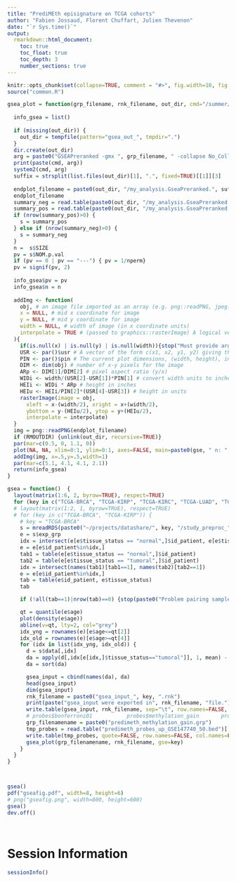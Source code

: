 ```yaml
---
title: "PrediMEth episignature on TCGA cohorts"
author: "Fabien Jossaud, Florent Chuffart, Julien Thevenon"
date: "`r Sys.time()`"
output: 
  rmarkdown::html_document:
    toc: true
    toc_float: true
    toc_depth: 3
    number_sections: true
---
```


```r
knitr::opts_chunk$set(collapse=TRUE, comment = "#>", fig.width=10, fig.height=10, eval=TRUE, echo=FALSE, warning=FALSE)
source("common.R")
```



```r
gsea_plot = function(grp_filename, rnk_filename, out_dir, cmd="/summer/epistorage/opt/GSEA_4.1.0/gsea-cli.sh", nperm=1000, RMOUTDIR=TRUE, gse) {
  
  info_gsea = list()
  
  if (missing(out_dir)) {
    out_dir = tempfile(pattern="gsea_out_", tmpdir=".")
  }
  dir.create(out_dir)
  arg = paste0("GSEAPreranked -gmx ", grp_filename, " -collapse No_Collapse -mode Max_probe -norm meandiv -nperm ", nperm , " -rnk ", rnk_filename, " -scoring_scheme weighted -rpt_label my_analysis -create_svgs false -include_only_symbols true -make_sets true -plot_top_x 20 -rnd_seed timestamp -set_max 5000 -set_min 15 -zip_report false -out ", out_dir)
  print(paste(cmd, arg))
  system2(cmd, arg)
  suffix = strsplit(list.files(out_dir)[1], ".", fixed=TRUE)[[1]][3]
  
  endplot_filename = paste0(out_dir, "/my_analysis.GseaPreranked.", suffix, "/enplot_", grp_filename, "_1.png")
  endplot_filename
  summary_neg = read.table(paste0(out_dir, "/my_analysis.GseaPreranked.", suffix, "/gsea_report_for_na_neg_", suffix, ".tsv"), sep="\t", header=TRUE) ;   
  summary_pos = read.table(paste0(out_dir, "/my_analysis.GseaPreranked.", suffix, "/gsea_report_for_na_pos_", suffix, ".tsv"), sep="\t", header=TRUE) ;   
  if (nrow(summary_pos)>0) {
    s = summary_pos    
  } else if (nrow(summary_neg)>0) {
    s = summary_neg    
  }
  n =  s$SIZE
  pv = s$NOM.p.val
  if (pv == 0 | pv == "---") { pv = 1/nperm}
  pv = signif(pv, 2)  
  
  info_gsea$pv = pv
  info_gsea$n = n
  
  addImg <- function(
    obj, # an image file imported as an array (e.g. png::readPNG, jpeg::readJPEG)
    x = NULL, # mid x coordinate for image
    y = NULL, # mid y coordinate for image
    width = NULL, # width of image (in x coordinate units)
    interpolate = TRUE # (passed to graphics::rasterImage) A logical vector (or scalar) indicating whether to apply linear interpolation to the image when drawing. 
  ){
    if(is.null(x) | is.null(y) | is.null(width)){stop("Must provide args 'x', 'y', and 'width'")}
    USR <- par()$usr # A vector of the form c(x1, x2, y1, y2) giving the extremes of the user coordinates of the plotting region
    PIN <- par()$pin # The current plot dimensions, (width, height), in inches
    DIM <- dim(obj) # number of x-y pixels for the image
    ARp <- DIM[1]/DIM[2] # pixel aspect ratio (y/x)
    WIDi <- width/(USR[2]-USR[1])*PIN[1] # convert width units to inches
    HEIi <- WIDi * ARp # height in inches
    HEIu <- HEIi/PIN[2]*(USR[4]-USR[3]) # height in units
    rasterImage(image = obj, 
      xleft = x-(width/2), xright = x+(width/2),
      ybottom = y-(HEIu/2), ytop = y+(HEIu/2), 
      interpolate = interpolate)
  }
  img = png::readPNG(endplot_filename)
  if (RMOUTDIR) {unlink(out_dir, recursive=TRUE)}    
  par(mar=c(0.5, 0, 1.1, 0))
  plot(NA, NA, xlim=0:1, ylim=0:1, axes=FALSE, main=paste0(gse, " n: ", n, " pv: ", pv, ""), xlab="", ylab="")
  addImg(img, x=.5,y=.5,width=1)
  par(mar=c(5.1, 4.1, 4.1, 2.1))  
  return(info_gsea)
}
```


```r

gsea = function()  {
  layout(matrix(1:6, 2, byrow=TRUE), respect=TRUE)
  for (key in c("TCGA-BRCA", "TCGA-KIRP", "TCGA-KIRC", "TCGA-LUAD", "TCGA-LUSC", "BRB")) {
  # layout(matrix(1:2, 1, byrow=TRUE), respect=TRUE)
  # for (key in c("TCGA-BRCA", "TCGA-KIRP")) {
    # key = "TCGA-BRCA"
    s = mreadRDS(paste0("~/projects/datashare/", key, "/study_preproc_", key, ".rds"))
    e = s$exp_grp
    idx = intersect(e[e$tissue_status == "normal",]$id_patient, e[e$tissue_status == "tumoral",]$id_patient)
    e = e[e$id_patient%in%idx,]
    tab1 = table(e[e$tissue_status == "normal",]$id_patient)
    tab2 = table(e[e$tissue_status == "tumoral",]$id_patient)
    idx = intersect(names(tab1)[tab1==1], names(tab2)[tab2==1])    
    e = e[e$id_patient%in%idx,]
    tab = table(e$id_patient, e$tissue_status)
    tab

    if (!all(tab==1)|nrow(tab)==0) {stop(paste0("Problem pairing samples for ", key))}

    qt = quantile(e$age)
    plot(density(e$age))
    abline(v=qt, lty=2, col="grey")
    idx_yng = rownames(e)[e$age<=qt[2]]
    idx_old = rownames(e)[e$age>=qt[4]]
    for (idx in list(idx_yng, idx_old)) {
      d = s$data[,idx]
      da = apply(d[,idx[e[idx,]$tissue_status=="tumoral"]], 1, mean) - apply(d[,idx[e[idx,]$tissue_status=="normal"]], 1, mean)
      da = sort(da)

      gsea_input = cbind(names(da), da)
      head(gsea_input)
      dim(gsea_input)
      rnk_filename = paste0("gsea_input_", key, ".rnk")
      print(paste("gsea_input were exported in", rnk_filename, "file."))
      write.table(gsea_input, rnk_filename, sep="\t", row.names=FALSE, col.names=FALSE, quote=FALSE)
      # probes$bonferroni01           probes$methylation_gain       probes$methylation_loss       probes$methylation_losshypo   probes$methylation_losshyper  
      grp_filenamename = paste0("predimeth_methylation_gain.grp")
      tmp_probes = read.table("predimeth_probes_up_GSE147740_50.bed")[,4]
      write.table(tmp_probes, quote=FALSE, row.names=FALSE, col.names=FALSE, grp_filenamename)
      gsea_plot(grp_filenamename, rnk_filename, gse=key)  
    }
  }
}



gsea()
pdf("gseafig.pdf", width=8, height=6)
# png("gseafig.png", width=800, height=600)
gsea()
dev.off()
  
 
```





# Session Information

```r
sessionInfo()
```

